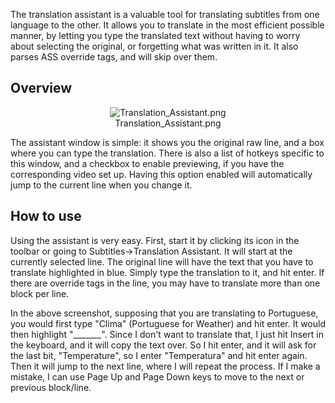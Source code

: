The translation assistant is a valuable tool for translating subtitles from one language to the other. It allows you to translate in the most efficient possible manner, by letting you type the translated text without having to worry about selecting the original, or forgetting what was written in it. It also parses ASS override tags, and will skip over them.

== Overview ==

<center>[[Image:Translation Assistant.png]]</center>

The assistant window is simple: it shows you the original raw line, and a box where you can type the translation. There is also a list of hotkeys specific to this window, and a checkbox to enable previewing, if you have the corresponding video set up. Having this option enabled will automatically jump to the current line when you change it.

== How to use ==

Using the assistant is very easy. First, start it by clicking its icon in the toolbar or going to Subtitles->Translation Assistant. It will start at the currently selected line. The original line will have the text that you have to translate highlighted in blue. Simply type the translation to it, and hit enter. If there are override tags in the line, you may have to translate more than one block per line.

In the above screenshot, supposing that you are translating to Portuguese, you would first type "Clima" (Portuguese for Weather) and hit enter. It would then highlight "_______". Since I don't want to translate that, I just hit Insert in the keyboard, and it will copy the text over. So I hit enter, and it will ask for the last bit, "Temperature", so I enter "Temperatura" and hit enter again. Then it will jump to the next line, where I will repeat the process. If I make a mistake, I can use Page Up and Page Down keys to move to the next or previous block/line.